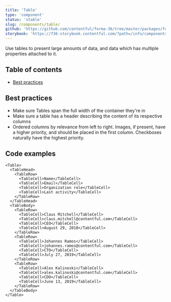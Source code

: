```yaml
---
title: 'Table'
type: 'component'
status: 'stable'
slug: /components/table/
github: 'https://github.com/contentful/forma-36/tree/master/packages/forma-36-react-components/src/components/Table'
storybook: 'https://f36-storybook.contentful.com/?path=/info/components-table--default'
---
```


Use tables to present large amounts of data, and data which has multiple properties attached to it.

## Table of contents

- [Best practices](#best-practices)

## Best practices <a name="best-practices" />

- Make sure Tables span the full width of the container they're in
- Make sure a table has a header describing the content of its respective columns
- Ordered columns by relevance from left to right. Images, if present, have a higher priority, and should be placed in the first column. Checkboxes naturally have the highest priority.

## Code examples

```tsx
<Table>
  <TableHead>
    <TableRow>
      <TableCell>Name</TableCell>
      <TableCell>Email</TableCell>
      <TableCell>Organization role</TableCell>
      <TableCell>Last activity</TableCell>
    </TableRow>
  </TableHead>
  <TableBody>
    <TableRow>
      <TableCell>Claus Mitchell</TableCell>
      <TableCell>claus.mitchell@contentful.com</TableCell>
      <TableCell>CEO</TableCell>
      <TableCell>August 29, 2018</TableCell>
    </TableRow>
    <TableRow>
      <TableCell>Johannes Ramos</TableCell>
      <TableCell>johannes.ramos@contentful.com</TableCell>
      <TableCell>CTO</TableCell>
      <TableCell>July 27, 2019</TableCell>
    </TableRow>
    <TableRow>
      <TableCell>Alex Kalinoski</TableCell>
      <TableCell>alex.kalinoski@contentful.com</TableCell>
      <TableCell>CDO</TableCell>
      <TableCell>June 13, 2019</TableCell>
    </TableRow>
  </TableBody>
</Table>
```
